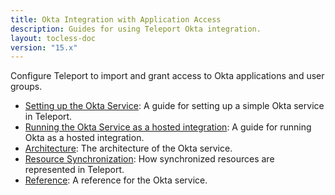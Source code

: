```yaml
---
title: Okta Integration with Application Access
description: Guides for using Teleport Okta integration.
layout: tocless-doc
version: "15.x"
---
```


Configure Teleport to import and grant access to Okta applications and user groups.

- [Setting up the Okta Service](/docs/application-access/okta/guide): A guide for setting up a simple Okta service in Teleport.
- [Running the Okta Service as a hosted integration](/docs/application-access/okta/hosted-guide): A guide for running Okta as a hosted integration.
- [Architecture](/docs/application-access/okta/architecture): The architecture of the Okta service.
- [Resource Synchronization](/docs/application-access/okta/sync-scim): How synchronized resources are represented in Teleport.
- [Reference](/docs/application-access/okta/reference): A reference for the Okta service.
